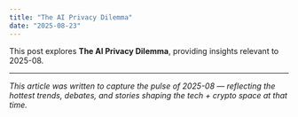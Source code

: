 ```yaml
---
title: "The AI Privacy Dilemma"
date: "2025-08-23"
---
```


This post explores **The AI Privacy Dilemma**, providing insights relevant to 2025-08.

---

*This article was written to capture the pulse of 2025-08 — reflecting the hottest trends, debates, and stories shaping the tech + crypto space at that time.*
